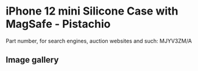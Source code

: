 
# iPhone 12 mini Silicone Case with MagSafe - Pistachio

Part number, for search engines, auction websites and such: MJYV3ZM/A

## Image gallery

<div style={{ width: "768px" }}>
  <GalleryComponent
    images={[
      {
        original: "/everysource/MJYV3.webp",
        thumbnail: "/everypreview/MJYV3.webp",
      },
      {
        original: "/everysource/MJYV3_AV01.webp",
        thumbnail: "/everypreview/MJYV3_AV01.webp",
      },
      {
        original: "/everysource/MJYV3_AV02.webp",
        thumbnail: "/everypreview/MJYV3_AV02.webp",
      },
      {
        original: "/everysource/MJYV3_AV03.webp",
        thumbnail: "/everypreview/MJYV3_AV03.webp",
      },
      {
        original: "/everysource/MJYV3_AV04.webp",
        thumbnail: "/everypreview/MJYV3_AV04.webp",
      },
      {
        original: "/everysource/MJYV3_AV05.webp",
        thumbnail: "/everypreview/MJYV3_AV05.webp",
      }
    ]}
  />
</div>